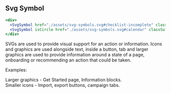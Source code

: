 
## Svg Symbol

```jsx live=true
<div>
  <SvgSymbol href="./assets/svg-symbols.svg#checklist-incomplete" classSuffixes={['70']} />
  <SvgSymbol isCircle href="./assets/svg-symbols.svg#calendar" classSuffixes={['50']} />
</div>
```

<DesignNotes>
  <p>
    SVGs are used to provide visual support for an action or information. Icons and graphics are used alongside text,
    inside a button, tab and larger graphics are used to provide information around a state of a page, onboarding or
    recommending an action that could be taken.
  </p>
  <label>Examples:</label>
  <p>
    <span className="text-bold">Larger graphics</span> - Get Started page, Information blocks.
    <br />
    <span className="text-bold">Smaller icons</span> - Import, export buttons, campaign tabs.
  </p>
</DesignNotes>
<Props componentName="SvgSymbol" />
